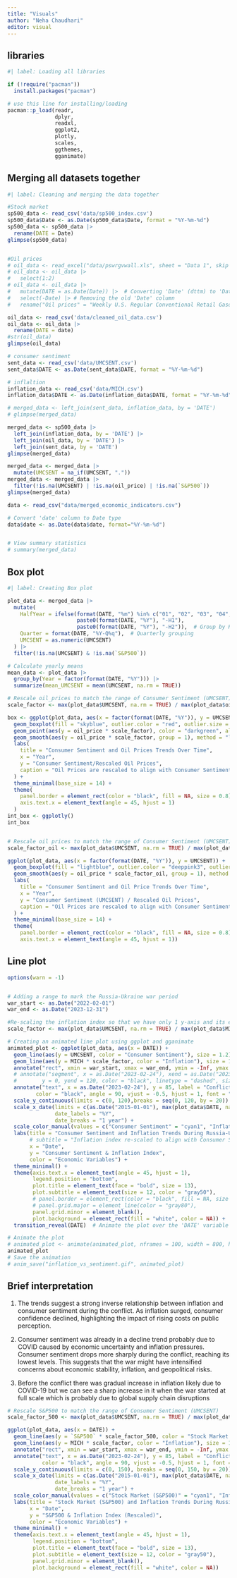 ```yaml
---
title: "Visuals"
author: "Neha Chaudhari"
editor: visual
---
```

## libraries
```r
#| label: Loading all libraries

if (!require("pacman")) 
  install.packages("pacman")

# use this line for installing/loading
pacman::p_load(readr,
               dplyr,
               readxl,
               ggplot2,
               plotly,
               scales,
               ggthemes,
               gganimate)


```

## Merging all datasets together
```r
#| label: Cleaning and merging the data together

#Stock market
sp500_data <- read_csv('data/sp500_index.csv') 
sp500_data$Date <- as.Date(sp500_data$Date, format = "%Y-%m-%d")
sp500_data <- sp500_data |>
  rename(DATE = Date)
glimpse(sp500_data)


#Oil prices
# oil_data <- read_excel("data/pswrgvwall.xls", sheet = "Data 1", skip = 2)
# oil_data <- oil_data |>
#   select(1:2)
# oil_data <- oil_data |>
#   mutate(DATE = as.Date(Date)) |>  # Converting 'Date' (dttm) to 'Date' type
#   select(-Date) |> # Removing the old 'Date' column
#   rename("Oil prices" = "Weekly U.S. Regular Conventional Retail Gasoline Prices  (Dollars per Gallon)")

oil_data <- read_csv('data/cleaned_oil_data.csv')
oil_data <- oil_data |>
  rename(DATE = date) 
#str(oil_data)
glimpse(oil_data) 

# consumer sentiment
sent_data <- read_csv('data/UMCSENT.csv')  
sent_data$DATE <- as.Date(sent_data$DATE, format = "%Y-%m-%d")

# inflaltion
inflation_data <- read_csv('data/MICH.csv') 
inflation_data$DATE <- as.Date(inflation_data$DATE, format = "%Y-%m-%d")

# merged_data <- left_join(sent_data, inflation_data, by = 'DATE')
# glimpse(merged_data)

merged_data <- sp500_data |>
  left_join(inflation_data, by = 'DATE') |>
  left_join(oil_data, by = 'DATE') |>
  left_join(sent_data, by = 'DATE')
glimpse(merged_data)

merged_data <- merged_data |>
  mutate(UMCSENT = na_if(UMCSENT, "."))
merged_data <- merged_data |>
  filter(!is.na(UMCSENT) | !is.na(oil_price) | !is.na(`S&P500`))
glimpse(merged_data)

data <- read_csv("data/merged_economic_indicators.csv")

# Convert 'date' column to Date type
data$date <- as.Date(data$date, format="%Y-%m-%d")


# View summary statistics
# summary(merged_data)
```

## Box plot
```r
#| label: Creating Box plot

plot_data <- merged_data |>
  mutate(
    HalfYear = ifelse(format(DATE, "%m") %in% c("01", "02", "03", "04", "05", "06"), 
                      paste0(format(DATE, "%Y"), "-H1"), 
                      paste0(format(DATE, "%Y"), "-H2")),  # Group by Half-Year
    Quarter = format(DATE, "%Y-Q%q"),  # Quarterly grouping
    UMCSENT = as.numeric(UMCSENT) 
  ) |>
  filter(!is.na(UMCSENT) & !is.na(`S&P500`)) 

```



```r
# Calculate yearly means
mean_data <- plot_data |>
  group_by(Year = factor(format(DATE, "%Y"))) |>
  summarize(mean_UMCSENT = mean(UMCSENT, na.rm = TRUE))

# Rescale oil_prices to match the range of Consumer Sentiment (UMCSENT)
scale_factor <- max(plot_data$UMCSENT, na.rm = TRUE) / max(plot_data$oil_price, na.rm = TRUE)

box <- ggplot(plot_data, aes(x = factor(format(DATE, "%Y")), y = UMCSENT)) +
  geom_boxplot(fill = "skyblue", outlier.color = "red", outlier.size = 1.5) +
  geom_point(aes(y = oil_price * scale_factor), color = "darkgreen", alpha = 0.6, size = 2, position = position_jitter(width = 0.2)) +
  geom_smooth(aes(y = oil_price * scale_factor, group = 1), method = "loess", color = "darkgreen", linetype = "solid", size = 1, se = FALSE) +
  labs(
    title = "Consumer Sentiment and Oil Prices Trends Over Time",
    x = "Year",
    y = "Consumer Sentiment/Rescaled Oil Prices",
    caption = "Oil Prices are rescaled to align with Consumer Sentiment for easier comparison"
  ) +
  theme_minimal(base_size = 14) +
  theme(
    panel.border = element_rect(color = "black", fill = NA, size = 0.8),
    axis.text.x = element_text(angle = 45, hjust = 1)
  )
int_box <- ggplotly()
int_box


# Rescale oil prices to match the range of Consumer Sentiment (UMCSENT)
scale_factor_oil <- max(plot_data$UMCSENT, na.rm = TRUE) / max(plot_data$oil_price, na.rm = TRUE)

ggplot(plot_data, aes(x = factor(format(DATE, "%Y")), y = UMCSENT)) +
  geom_boxplot(fill = "lightblue", outlier.color = "deeppink3", outlier.size = 1.5) +
  geom_smooth(aes(y = oil_price * scale_factor_oil, group = 1), method = "loess", color = "darkgreen", linetype = "dashed", size = 1, se = FALSE) +
  labs(
    title = "Consumer Sentiment and Oil Price Trends Over Time",
    x = "Year",
    y = "Consumer Sentiment (UMCSENT) / Rescaled Oil Prices",
    caption = "Oil Prices are rescaled to align with Consumer Sentiment for easier comparison"
  ) +
  theme_minimal(base_size = 14) +
  theme(
    panel.border = element_rect(color = "black", fill = NA, size = 0.8),
    axis.text.x = element_text(angle = 45, hjust = 1))


```



## Line plot

```r
options(warn = -1)


# Adding a range to mark the Russia-Ukraine war period
war_start <- as.Date("2022-02-01")
war_end <- as.Date("2023-12-31")

#Re-scaling the inflation index so that we have only 1 y-axis and its easier to compare
scale_factor <- max(plot_data$UMCSENT, na.rm = TRUE) / max(plot_data$MICH, na.rm = TRUE)

# Creating an animated line plot using ggplot and gganimate
animated_plot <- ggplot(plot_data, aes(x = DATE)) +
  geom_line(aes(y = UMCSENT, color = "Consumer Sentiment"), size = 1.2) +
  geom_line(aes(y = MICH * scale_factor, color = "Inflation"), size = 1.2) +
  annotate("rect", xmin = war_start, xmax = war_end, ymin = -Inf, ymax = Inf, fill = "gray80", alpha = 0.5) +
  # annotate("segment", x = as.Date("2023-02-24"), xend = as.Date("2023-02-24"), 
  #        y = 0, yend = 120, color = "black", linetype = "dashed", size = 1) +
  annotate("text", x = as.Date("2023-02-24"), y = 85, label = "Conflict Period", 
         color = "black", angle = 90, vjust = -0.5, hjust = 1, font = "bold") +
  scale_y_continuous(limits = c(0, 120),breaks = seq(0, 120, by = 20)) +
  scale_x_date(limits = c(as.Date("2015-01-01"), max(plot_data$DATE, na.rm = FALSE)),
               date_labels = "%Y",
               date_breaks = "1 year") +
  scale_color_manual(values = c("Consumer Sentiment" = "cyan1", "Inflation" = "mediumvioletred")) +
  labs(title = "Consumer Sentiment and Inflation Trends During Russia-Ukraine War",
       # subtitle = "Inflation index re-scaled to align with Consumer Sentiment for better comparison",
       x = "Date",
       y = "Consumer Sentiment & Inflation Index",
       color = "Economic Variables") +
  theme_minimal() +
  theme(axis.text.x = element_text(angle = 45, hjust = 1),
        legend.position = "bottom",
        plot.title = element_text(face = "bold", size = 13),
        plot.subtitle = element_text(size = 12, color = "gray50"),
        # panel.border = element_rect(color = "black", fill = NA, size = 0.8),
        # panel.grid.major = element_line(color = "gray80"),
        panel.grid.minor = element_blank(),
        plot.background = element_rect(fill = "white", color = NA)) +
  transition_reveal(DATE)  # Animate the plot over the 'DATE' variable

# Animate the plot
# animated_plot <- animate(animated_plot, nframes = 100, width = 800, height = 600)
animated_plot
# Save the animation
# anim_save("inflation_vs_sentiment.gif", animated_plot)
```
## Brief interpretation

1. The trends suggest a strong inverse relationship between inflation and consumer sentiment during the conflict. As inflation surged, consumer confidence declined, highlighting the impact of rising costs on public perception.

2. Consumer sentiment was already in a decline trend probably due to COVID caused by economic uncertainty and inflation pressures. Consumer sentiment drops more sharply during the conflict, reaching its lowest levels. This suggests that the war might have intensified concerns about economic stability, inflation, and geopolitical risks.

3. Before the conflict there was gradual increase in inflation likely due to COVID-19 but we can see a sharp increase in it when the war started at full scale which is probably due to global supply chain disruptions 


```r
# Rescale S&P500 to match the range of Consumer Sentiment (UMCSENT)
scale_factor_500 <- max(plot_data$UMCSENT, na.rm = TRUE) / max(plot_data$`S&P500`, na.rm = TRUE)

ggplot(plot_data, aes(x = DATE)) +
  geom_line(aes(y = `S&P500` * scale_factor_500, color = "Stock Market (S&P500)"), size = 1.2) +  # Replacing UMCSENT with S&P500
  geom_line(aes(y = MICH * scale_factor, color = "Inflation"), size = 1.2) +
  annotate("rect", xmin = war_start, xmax = war_end, ymin = -Inf, ymax = Inf, fill = "gray80", alpha = 0.5) +
  annotate("text", x = as.Date("2023-02-24"), y = 85, label = "Conflict Period", 
           color = "black", angle = 90, vjust = -0.5, hjust = 1, font = 2) +
  scale_y_continuous(limits = c(0, 150), breaks = seq(0, 150, by = 20)) +
  scale_x_date(limits = c(as.Date("2015-01-01"), max(plot_data$DATE, na.rm = TRUE)),
               date_labels = "%Y",
               date_breaks = "1 year") +
  scale_color_manual(values = c("Stock Market (S&P500)" = "cyan1", "Inflation" = "mediumvioletred")) +
  labs(title = "Stock Market (S&P500) and Inflation Trends During Russia-Ukraine War",
       x = "Date",
       y = "S&P500 & Inflation Index (Rescaled)",
       color = "Economic Variables") +
  theme_minimal() +
  theme(axis.text.x = element_text(angle = 45, hjust = 1),
        legend.position = "bottom",
        plot.title = element_text(face = "bold", size = 13),
        plot.subtitle = element_text(size = 12, color = "gray50"),
        panel.grid.minor = element_blank(),
        plot.background = element_rect(fill = "white", color = NA))

```



